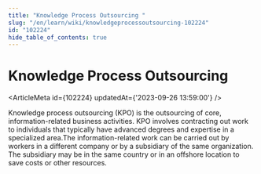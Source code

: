 ```yaml
---
title: "Knowledge Process Outsourcing "
slug: "/en/learn/wiki/knowledgeprocessoutsourcing-102224"
id: "102224"
hide_table_of_contents: true
---
```



# Knowledge Process Outsourcing 

<ArticleMeta id={102224} updatedAt={'2023-09-26 13:59:00'} />
<div className='border-solid border-b border-t-0 my-4 border-[var(--ifm-color-gray-300)]' />

Knowledge process outsourcing (KPO) is the outsourcing of core, information-related business activities. KPO involves contracting out work to individuals that typically have advanced degrees and expertise in a specialized area.The information-related work can be carried out by workers in a different company or by a subsidiary of the same organization. The subsidiary may be in the same country or in an offshore location to save costs or other resources.
